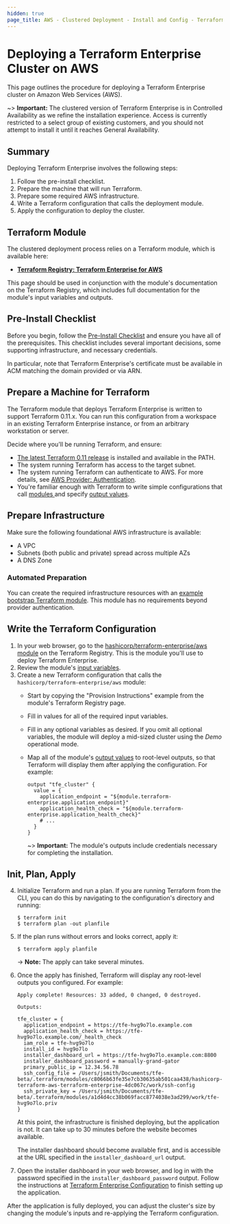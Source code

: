```yaml
---
hidden: true
page_title: AWS - Clustered Deployment - Install and Config - Terraform Enterprise
---
```


# Deploying a Terraform Enterprise Cluster on AWS

[mode]: /enterprise/before-installing/#operational-mode-decision

[tf11]: https://releases.hashicorp.com/terraform/0.11.14/

[module]: https://registry.terraform.io/modules/hashicorp/terraform-enterprise/aws

[inputs]: https://registry.terraform.io/modules/hashicorp/terraform-enterprise/aws?tab=inputs

[outputs]: https://registry.terraform.io/modules/hashicorp/terraform-enterprise/aws?tab=outputs

[bootstrap]: https://github.com/hashicorp/private-terraform-enterprise/tree/master/examples/bootstrap-aws

This page outlines the procedure for deploying a Terraform Enterprise cluster on Amazon Web Services (AWS).

~> **Important:** The clustered version of Terraform Enterprise is in Controlled Availability as we refine the installation experience. Access is currently restricted to a select group of existing customers, and you should not attempt to install it until it reaches General Availability.

## Summary

Deploying Terraform Enterprise involves the following steps:

1. Follow the pre-install checklist.
1. Prepare the machine that will run Terraform.
1. Prepare some required AWS infrastructure.
1. Write a Terraform configuration that calls the deployment module.
1. Apply the configuration to deploy the cluster.

## Terraform Module

The clustered deployment process relies on a Terraform module, which is available here:

- [**Terraform Registry: Terraform Enterprise for AWS**][module]

This page should be used in conjunction with the module's documentation on the Terraform Registry, which includes full documentation for the module's input variables and outputs.

## Pre-Install Checklist

Before you begin, follow the [Pre-Install Checklist](/enterprise/before-installing) and ensure you have all of the prerequisites. This checklist includes several important decisions, some supporting infrastructure, and necessary credentials.

In particular, note that Terraform Enterprise's certificate must be available in ACM matching the domain provided or via ARN.

## Prepare a Machine for Terraform

The Terraform module that deploys Terraform Enterprise is written to support Terraform 0.11.x. You can run this configuration from a workspace in an existing Terraform Enterprise instance, or from an arbitrary workstation or server.

Decide where you'll be running Terraform, and ensure:

- [The latest Terraform 0.11 release][tf11] is installed and available in the PATH.
- The system running Terraform has access to the target subnet.
- The system running Terraform can authenticate to AWS. For more details, see [AWS Provider: Authentication](https://registry.terraform.io/providers/hashicorp/aws/latest/docs#authentication).
- You're familiar enough with Terraform to write simple configurations that call [modules ](/language/configuration-0-11/modules) and specify [output values](/language/configuration-0-11/outputs).

## Prepare Infrastructure

Make sure the following foundational AWS infrastructure is available:

- A VPC
- Subnets (both public and private) spread across multiple AZs
- A DNS Zone

### Automated Preparation

You can create the required infrastructure resources with an [example bootstrap Terraform module][bootstrap]. This module has no requirements beyond provider authentication.

## Write the Terraform Configuration

1. In your web browser, go to the [hashicorp/terraform-enterprise/aws module][module] on the Terraform Registry. This is the module you'll use to deploy Terraform Enterprise.
1. Review the module's [input variables][inputs].
1. Create a new Terraform configuration that calls the `hashicorp/terraform-enterprise/aws` module:
   - Start by copying the "Provision Instructions" example from the module's Terraform Registry page.
   - Fill in values for all of the required input variables.
   - Fill in any optional variables as desired. If you omit all optional variables, the module will deploy a mid-sized cluster using the _Demo_ operational mode.
   - Map all of the module's [output values][outputs] to root-level outputs, so that Terraform will display them after applying the configuration. For example:

     ```hcl
     output "tfe_cluster" {
       value = {
         application_endpoint = "${module.terraform-enterprise.application_endpoint}"
         application_health_check = "${module.terraform-enterprise.application_health_check}"
         # ...
       }
     }
     ```

     ~> **Important:** The module's outputs include credentials necessary for completing the installation.

## Init, Plan, Apply

4. Initialize Terraform and run a plan. If you are running Terraform from the CLI, you can do this by navigating to the configuration's directory and running:

   ```
   $ terraform init
   $ terraform plan -out planfile
   ```
4. If the plan runs without errors and looks correct, apply it:

   ```
   $ terraform apply planfile
   ```

   -> **Note:** The apply can take several minutes.
4. Once the apply has finished, Terraform will display any root-level outputs you configured. For example:

   ```text
   Apply complete! Resources: 33 added, 0 changed, 0 destroyed.

   Outputs:

   tfe_cluster = {
     application_endpoint = https://tfe-hvg9o7lo.example.com
     application_health_check = https://tfe-hvg9o7lo.example.com/_health_check
     iam_role = tfe-hvg9o7lo
     install_id = hvg9o7lo
     installer_dashboard_url = https://tfe-hvg9o7lo.example.com:8800
     installer_dashboard_password = manually-grand-gator
     primary_public_ip = 12.34.56.78
     ssh_config_file = /Users/jsmith/Documents/tfe-beta/.terraform/modules/c8066b63fe35e7cb30635ab501caa438/hashicorp-terraform-aws-terraform-enterprise-4dc067c/work/ssh-config
     ssh_private_key = /Users/jsmith/Documents/tfe-beta/.terraform/modules/a1d4d4cc38b069facc8774038e3ad299/work/tfe-hvg9o7lo.priv
   }
   ```

   At this point, the infrastructure is finished deploying, but the application is not. It can take up to 30 minutes before the website becomes available.

   The installer dashboard should become available first, and is accessible at the URL specified in the `installer_dashboard_url` output.
4. Open the installer dashboard in your web browser, and log in with the password specified in the `installer_dashboard_password` output. Follow the instructions at [Terraform Enterprise Configuration](/enterprise/install/interactive/config) to finish setting up the application.

After the application is fully deployed, you can adjust the cluster's size by changing the module's inputs and re-applying the Terraform configuration.

